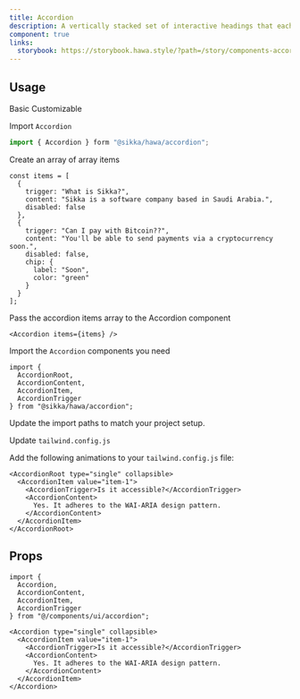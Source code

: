 ```yaml
---
title: Accordion
description: A vertically stacked set of interactive headings that each reveal a section of content.
component: true
links:
  storybook: https://storybook.hawa.style/?path=/story/components-accordion--default
---
```


<ComponentPreview name="accordion-demo" />

## Usage

<Tabs defaultValue="basic">

<TabsList>
  <TabsTrigger value="basic">Basic</TabsTrigger>
  <TabsTrigger value="customizable">Customizable</TabsTrigger>
</TabsList>

<TabsContent value="basic">

<Steps>

<Step>Import `Accordion`</Step>

```js
import { Accordion } form "@sikka/hawa/accordion";
```

<Step>Create an array of array items</Step>

```tsx
const items = [
  {
    trigger: "What is Sikka?",
    content: "Sikka is a software company based in Saudi Arabia.",
    disabled: false
  },
  {
    trigger: "Can I pay with Bitcoin??",
    content: "You'll be able to send payments via a cryptocurrency soon.",
    disabled: false,
    chip: {
      label: "Soon",
      color: "green"
    }
  }
];
```

<Step>Pass the accordion items array to the Accordion component</Step>

```tsx
<Accordion items={items} />
```

</Steps>

</TabsContent>

<TabsContent value="customizable">

<Steps>

<Step>Import the `Accordion` components you need</Step>

```tsx
import {
  AccordionRoot,
  AccordionContent,
  AccordionItem,
  AccordionTrigger
} from "@sikka/hawa/accordion";
```

<Step>Update the import paths to match your project setup.</Step>

<Step>Update `tailwind.config.js`</Step>

Add the following animations to your `tailwind.config.js` file:

```tsx
<AccordionRoot type="single" collapsible>
  <AccordionItem value="item-1">
    <AccordionTrigger>Is it accessible?</AccordionTrigger>
    <AccordionContent>
      Yes. It adheres to the WAI-ARIA design pattern.
    </AccordionContent>
  </AccordionItem>
</AccordionRoot>
```

</Steps>

</TabsContent>

</Tabs>

## Props

```tsx
import {
  Accordion,
  AccordionContent,
  AccordionItem,
  AccordionTrigger
} from "@/components/ui/accordion";
```

```tsx
<Accordion type="single" collapsible>
  <AccordionItem value="item-1">
    <AccordionTrigger>Is it accessible?</AccordionTrigger>
    <AccordionContent>
      Yes. It adheres to the WAI-ARIA design pattern.
    </AccordionContent>
  </AccordionItem>
</Accordion>
```

